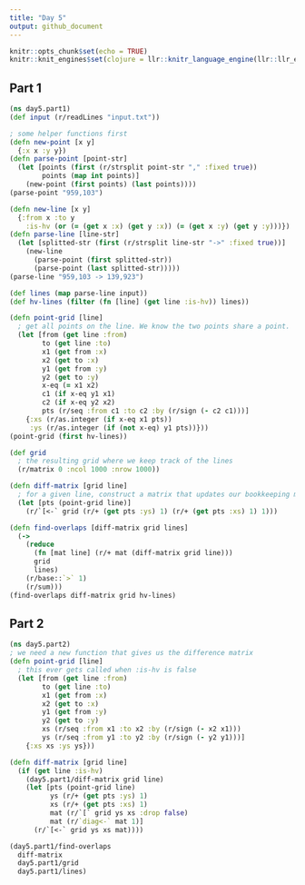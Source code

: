 ```yaml
---
title: "Day 5"
output: github_document
---
```


```r
knitr::opts_chunk$set(echo = TRUE)
knitr::knit_engines$set(clojure = llr::knitr_language_engine(llr::llr_env$new()))
```

## Part 1

```clojure
(ns day5.part1)
(def input (r/readLines "input.txt"))

; some helper functions first
(defn new-point [x y]
  {:x x :y y})
(defn parse-point [point-str]
  (let [points (first (r/strsplit point-str "," :fixed true))
        points (map int points)]
    (new-point (first points) (last points))))
(parse-point "959,103")

(defn new-line [x y]
  {:from x :to y 
    :is-hv (or (= (get x :x) (get y :x)) (= (get x :y) (get y :y)))})
(defn parse-line [line-str]
  (let [splitted-str (first (r/strsplit line-str "->" :fixed true))]
    (new-line 
      (parse-point (first splitted-str)) 
      (parse-point (last splitted-str)))))
(parse-line "959,103 -> 139,923")

(def lines (map parse-line input))
(def hv-lines (filter (fn [line] (get line :is-hv)) lines))

(defn point-grid [line]
  ; get all points on the line. We know the two points share a point.
  (let [from (get line :from)
        to (get line :to)
        x1 (get from :x)
        x2 (get to :x)
        y1 (get from :y)
        y2 (get to :y)
        x-eq (= x1 x2)
        c1 (if x-eq y1 x1)
        c2 (if x-eq y2 x2)
        pts (r/seq :from c1 :to c2 :by (r/sign (- c2 c1)))]
    {:xs (r/as.integer (if x-eq x1 pts))
     :ys (r/as.integer (if (not x-eq) y1 pts))}))
(point-grid (first hv-lines))

(def grid 
  ; the resulting grid where we keep track of the lines
  (r/matrix 0 :ncol 1000 :nrow 1000))

(defn diff-matrix [grid line]
  ; for a given line, construct a matrix that updates our bookkeeping matrix
  (let [pts (point-grid line)]
    (r/`[<-` grid (r/+ (get pts :ys) 1) (r/+ (get pts :xs) 1) 1)))

(defn find-overlaps [diff-matrix grid lines]
  (->
    (reduce 
      (fn [mat line] (r/+ mat (diff-matrix grid line)))
      grid 
      lines)
    (r/base::`>` 1)
    (r/sum)))
(find-overlaps diff-matrix grid hv-lines)
```
## Part 2

```clojure
(ns day5.part2)
; we need a new function that gives us the difference matrix
(defn point-grid [line]
  ; this ever gets called when :is-hv is false
  (let [from (get line :from)
        to (get line :to)
        x1 (get from :x)
        x2 (get to :x)
        y1 (get from :y)
        y2 (get to :y)
        xs (r/seq :from x1 :to x2 :by (r/sign (- x2 x1)))
        ys (r/seq :from y1 :to y2 :by (r/sign (- y2 y1)))]
    {:xs xs :ys ys}))

(defn diff-matrix [grid line]
  (if (get line :is-hv) 
    (day5.part1/diff-matrix grid line)
    (let [pts (point-grid line)
          ys (r/+ (get pts :ys) 1) 
          xs (r/+ (get pts :xs) 1)
          mat (r/`[` grid ys xs :drop false)
          mat (r/`diag<-` mat 1)]
      (r/`[<-` grid ys xs mat))))

(day5.part1/find-overlaps 
  diff-matrix
  day5.part1/grid
  day5.part1/lines)
```

